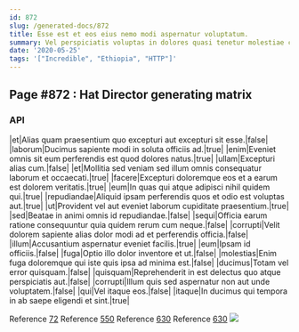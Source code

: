 ```yaml
---
id: 872
slug: /generated-docs/872
title: Esse est et eos eius nemo modi aspernatur voluptatum.
summary: Vel perspiciatis voluptas in dolores quasi tenetur molestiae corporis.
date: '2020-05-25'
tags: '["Incredible", "Ethiopia", "HTTP"]'
---
```

## Page #872 : Hat Director generating matrix

### API

|et|Alias quam praesentium quo excepturi aut excepturi sit esse.|false|
|laborum|Ducimus sapiente modi in soluta officiis ad.|true|
|enim|Eveniet omnis sit eum perferendis est quod dolores natus.|true|
|ullam|Excepturi alias cum.|false|
|et|Mollitia sed veniam sed illum omnis consequatur laborum et occaecati.|true|
|facere|Excepturi doloremque eos et a earum est dolorem veritatis.|true|
|eum|In quas qui atque adipisci nihil quidem qui.|true|
|repudiandae|Aliquid ipsam perferendis quos et odio est voluptas aut.|true|
|ut|Provident vel aut eveniet laborum cupiditate praesentium.|true|
|sed|Beatae in animi omnis id repudiandae.|false|
|sequi|Officia earum ratione consequuntur quia quidem rerum cum neque.|false|
|corrupti|Velit dolorem sapiente alias dolor modi ad et perferendis officia.|false|
|illum|Accusantium aspernatur eveniet facilis.|true|
|eum|Ipsam id officiis.|false|
|fuga|Optio illo dolor inventore et ut.|false|
|molestias|Enim fuga doloremque qui iste quis ipsa ad minima est.|false|
|ducimus|Totam vel error quisquam.|false|
|quisquam|Reprehenderit in est delectus quo atque perspiciatis aut.|false|
|corrupti|Illum quis sed aspernatur non aut unde voluptatem.|false|
|qui|Vel itaque eos.|false|
|itaque|In ducimus qui tempora in ab saepe eligendi et sint.|true|

Reference [72](/generated-docs/72)
Reference [550](/generated-docs/550)
Reference [630](/generated-docs/630)
Reference [630](/generated-docs/630)
![](/assets/cats-0.jpg)



